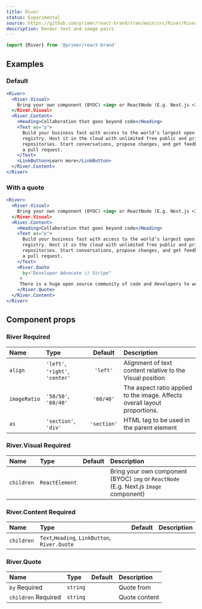 ```yaml
---
title: River
status: Experimental
source: https://github.com/primer/react-brand/tree/main/src/River/River.tsx
description: Render text and image pairs
---
```



```js
import {River} from '@primer/react-brand'
```

## Examples

### Default

```jsx live
<River>
  <River.Visual>
    Bring your own component (BYOC) <img> or ReactNode (E.g. Next.js <Image />)
  </River.Visual>
  <River.Content>
    <Heading>Collaboration that goes beyond code</Heading>
    <Text as="p">
      Build your business fast with access to the world’s largest open source
      registry. Host it in the cloud with unlimited free public and private
      repositories. Start conversations, propose changes, and get feedback with
      a pull request.
    </Text>
    <LinkButton>Learn more</LinkButton>
  </River.Content>
</River>
```

### With a quote

```jsx live
<River>
  <River.Visual>
    Bring your own component (BYOC) <img> or ReactNode (E.g. Next.js <Image />)
  </River.Visual>
  <River.Content>
    <Heading>Collaboration that goes beyond code</Heading>
    <Text as="p">
      Build your business fast with access to the world’s largest open source
      registry. Host it in the cloud with unlimited free public and private
      repositories. Start conversations, propose changes, and get feedback with
      a pull request.
    </Text>
    <River.Quote
      by="Developer Advocate // Stripe"
     >
     There is a huge open source community of code and developers to work with and draw inspiration from on GitHub.
    </River.Quote>
  </River.Content>
</River>
```

## Component props

### River <Label>Required</Label>

| Name         | Type                            |   Default   | Description                                                                |
| :----------- | :------------------------------ | :---------: | :------------------------------------------------------------------------- |
| `align`      | `'left'`, `'right'`, `'center'` |  `'left'`   | Alignment of text content relative to the Visual position                  |
| `imageRatio` | `'50/50'`, `'60/40'`            |  `'60/40'`  | The aspect ratio applied to the image. Affects overall layout proportions. |
| `as`         | `'section'`, `'div' `           | `'section'` | HTML tag to be used in the parent element                                  |

### River.Visual <Label>Required</Label>

| Name       | Type           | Default | Description                                                                           |
| :--------- | :------------- | :-----: | :------------------------------------------------------------------------------------ |
| `children` | `ReactElement` |         | Bring your own component (BYOC) `img` or `ReactNode` (E.g. Next.js `Image` component) |

### River.Content <Label>Required</Label>

| Name       | Type                                          | Default | Description |
| :--------- | :-------------------------------------------- | :-----: | :---------- |
| `children` | `Text`,`Heading`, `LinkButton`, `River.Quote` |         |             |

### River.Quote

| Name                               | Type     | Default | Description   |
| :--------------------------------- | :------- | :-----: | :------------ |
| `by` <Label>Required</Label>       | `string` |         | Quote from    |
| `children` <Label>Required</Label> | `string` |         | Quote content |
